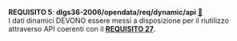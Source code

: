 ::: {#req-5 .callout-important appearance="simple" icon=false .requisito}
[**REQUISITO 5**]{.testo-rosso}: **dlgs36-2006/opendata/req/dynamic/api** [🔗](#req-5){.link-req}<br>
I dati dinamici DEVONO essere messi a disposizione per il riutilizzo attraverso API coerenti con il [**REQUISITO 27**](capitolo-7.qmd#req-27){.testo-rosso}.
:::
